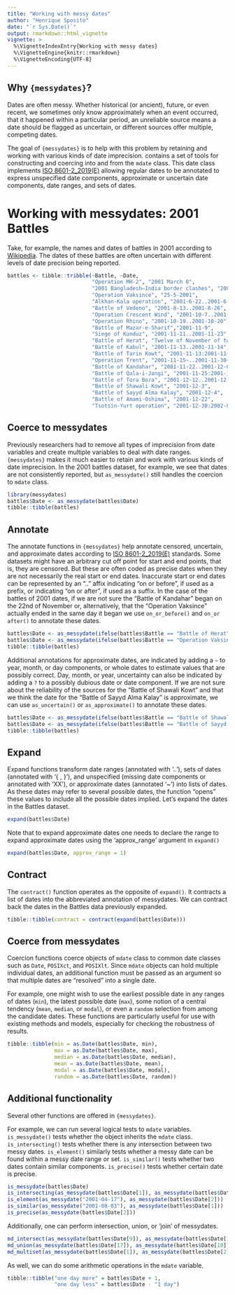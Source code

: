 ```yaml
---
title: "Working with messy dates"
author: "Henrique Sposito"
date: "`r Sys.Date()`"
output: rmarkdown::html_vignette
vignette: >
  %\VignetteIndexEntry{Working with messy dates}
  %\VignetteEngine{knitr::rmarkdown}
  %\VignetteEncoding{UTF-8}
---
```


## Why `{messydates}`?

Dates are often messy.
Whether historical (or ancient), future, or even recent,
we sometimes only know approximately when an event occurred,
that it happened within a particular period,
an unreliable source means a date should be flagged as uncertain,
or different sources offer multiple, competing dates.

The goal of `{messydates}` is to help with this problem by retaining and working
with various kinds of date imprecision.
\pkg{messydates} contains a set of tools for constructing and coercing into and from the `mdate` class.
This date class implements [ISO 8601-2_2019(E)](https://www.iso.org/standard/70908.html) allowing regular dates to be annotated to express unspecified date components, approximate or uncertain date components, date ranges, and sets of dates.

# Working with messydates: 2001 Battles

Take, for example, the names and dates of battles in 2001 according to [Wikipedia](https://en.wikipedia.org/wiki/List_of_battles_in_the_21st_century).
The dates of these battles are often uncertain with different levels of date precision being reported.

```r
battles <- tibble::tribble(~Battle, ~Date,
                           "Operation MH-2", "2001 March 8",
                           "2001 Bangladesh–India border clashes", "2001-04-16..2001-04-20",
                           "Operation Vaksince", "25-5-2001",
                           "Alkhan-Kala operation", "2001-6-22..2001-6-28",
                           "Battle of Vedeno", "2001-8-13..2001-8-26",
                           "Operation Crescent Wind", "2001-10-7..2001-12?",
                           "Operation Rhino", "2001-10-19..2001-10-20",
                           "Battle of Mazar-e-Sharif","2001-11-9",
                           "Siege of Kunduz", "2001-11-11..2001-11-23",
                           "Battle of Herat", "Twelve of November of two thousand and twenty-one", 
                           "Battle of Kabul", "2001-11-13..2001-11-14",
                           "Battle of Tarin Kowt", "2001-11-13:2001-11-14",
                           "Operation Trent", "2001-11-15~..2001-11-30~",
                           "Battle of Kandahar", "2001-11-22..2001-12-07",
                           "Battle of Qala-i-Jangi", "2001-11-25:2001-12-01",
                           "Battle of Tora Bora", "2001-12-12..2001-12-17",
                           "Battle of Shawali Kowt", "2001-12-3",
                           "Battle of Sayyd Alma Kalay", "2001-12-4",
                           "Battle of Amami-Oshima", "2001-12-22",
                           "Tsotsin-Yurt operation", "2001-12-30:2002-01-03")
```

## Coerce to messydates

Previously researchers had to remove all types of imprecision from date variables and
create multiple variables to deal with date ranges.
`{messydates}` makes it much easier to retain and work with various kinds of date imprecision.
In the 2001 battles dataset, for example, we see that dates are not consistently reported,
but `as_messydate()` still handles the coercion to `mdate` class.

```r
library(messydates)
battles$Date <- as_messydate(battles$Date)
tibble::tibble(battles)
```

## Annotate

The annotate functions in `{messydates}` help annotate censored, uncertain, and approximate
dates according to [ISO 8601-2_2019(E)](https://www.iso.org/standard/70908.html) standards.
Some datasets might have an arbitrary cut off point for start and end points, that is, they are censored.
But these are often coded as precise dates when they are not necessarily the real start or end dates.
Inaccurate start or end dates can be represented by an ".." affix
indicating "on or before", if used as a prefix,
or indicating "on or after", if used as a suffix.
In the case of the battles of 2001 dates, if we are not sure the
"Battle of Kandahar" began on the 22nd of November or, alternatively, that the
"Operation Vaksince" actually ended in the same day it began
we use `on_or_before()` and `on_or after()` to annotate these dates.

```r
battles$Date <- as_messydate(ifelse(battles$Battle == "Battle of Herat", on_or_before(battles$Date), battles$Date))
battles$Date <- as_messydate(ifelse(battles$Battle == "Operation Vaksince", on_or_after(battles$Date), battles$Date))
tibble::tibble(battles)
```

Additional annotations for approximate dates, are indicated by adding a `~` to year,
month, or day components, or whole dates to estimate values that are possibly correct.
Day, month, or year, uncertainty can also be indicated by adding a `?`
to a possibly dubious date or date component.
If we are not sure about the reliability of the sources for the
"Battle of Shawali Kowt" and that we think the date for the "Battle of Sayyd Alma Kalay" is approximate,
we can use `as_uncertain()` or `as_approximate()` to annotate these dates.

```r
battles$Date <- as_messydate(ifelse(battles$Battle == "Battle of Shawali Kowt", as_uncertain(battles$Date), battles$Date))
battles$Date <- as_messydate(ifelse(battles$Battle == "Battle of Sayyd Alma Kalay", as_approximate(battles$Date), battles$Date))
tibble::tibble(battles)
```

## Expand

Expand functions transform date ranges (annotated with '..'), sets of dates (annotated with '{ , }'),
and unspecified (missing date components or annotated with 'XX'), or 
approximate dates (annotated '~') into lists of dates.
As these dates may refer to several possible dates,
the function "opens" these values to include all the possible dates implied.
Let's expand the dates in the Battles dataset.

```r
expand(battles$Date)
```

Note that to expand approximate dates one needs to declare the range to expand approximate dates using the 'approx_range' argument in `expand()`

```r
expand(battles$Date, approx_range = 1)
```

## Contract

The `contract()` function operates as the opposite of `expand()`.
It contracts a list of dates into the abbreviated annotation of messydates.
We can contract back the dates in the Battles data previously expanded.

```r
tibble::tibble(contract = contract(expand(battles$Date)))
```

## Coerce from messydates

Coercion functions coerce objects of `mdate` class to 
common date classes such as `Date`, `POSIXct`, and `POSIXlt`.
Since `mdate` objects can hold multiple individual dates,
an additional function must be passed as an argument so that multiple dates
are "resolved" into a single date.

For example, one might wish to use the earliest possible date
in any ranges of dates (`min`), the latest possible date (`max`),
some notion of a central tendency (`mean`, `median`, or `modal`),
or even a `random` selection from among the candidate dates. 
These functions are particularly useful for use with existing methods and models,
especially for checking the robustness of results.

```r
tibble::tibble(min = as.Date(battles$Date, min),
               max = as.Date(battles$Date, max),
               median = as.Date(battles$Date, median),
               mean = as.Date(battles$Date, mean),
               modal = as.Date(battles$Date, modal),
               random = as.Date(battles$Date, random))
```

## Additional functionality

Several other functions are offered in `{messydates}`.

For example, we can run several logical tests to `mdate` variables.
`is_messydate()` tests whether the object inherits the `mdate` class.
`is_intersecting()` tests whether there is any intersection between two messy dates.
`is_element()` similarly tests whether a messy date can be found within a messy date range or set.
`is_similar()` tests whether two dates contain similar components.
`is_precise()` tests whether certain date is precise.

```r
is_messydate(battles$Date)
is_intersecting(as_messydate(battles$Date[1]), as_messydate(battles$Date[2]))
is_element(as_messydate("2001-04-17"), as_messydate(battles$Date[2]))
is_similar(as_messydate("2001-08-03"), as_messydate(battles$Date[1]))
is_precise(as_messydate(battles$Date[2]))
```

Additionally, one can perform intersection, union, or 'join' of messydates.

```r
md_intersect(as_messydate(battles$Date[9]), as_messydate(battles$Date[10]))
md_union(as_messydate(battles$Date[17]), as_messydate(battles$Date[18]))
md_multiset(as_messydate(battles$Date[1]), as_messydate(battles$Date[2]))
```

As well, we can do some arithmetic operations in the `mdate` variable.

```r
tibble::tibble("one day more" = battles$Date + 1,
               "one day less" = battles$Date - "1 day")
```
